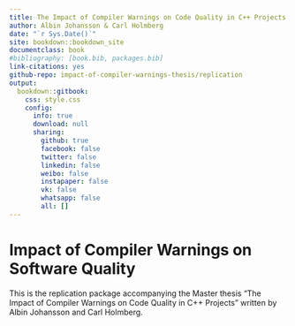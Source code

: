 ```yaml
---
title: The Impact of Compiler Warnings on Code Quality in C++ Projects
author: Albin Johansson & Carl Holmberg
date: "`r Sys.Date()`"
site: bookdown::bookdown_site
documentclass: book
#bibliography: [book.bib, packages.bib]
link-citations: yes   
github-repo: impact-of-compiler-warnings-thesis/replication
output: 
  bookdown::gitbook:
    css: style.css
    config:
      info: true
      download: null
      sharing:
        github: true
        facebook: false
        twitter: false
        linkedin: false
        weibo: false
        instapaper: false
        vk: false
        whatsapp: false
        all: []
---
```


# Impact of Compiler Warnings on Software Quality

This is the replication package accompanying the Master thesis "The Impact of Compiler Warnings on Code Quality in C++ Projects" written by Albin Johansson and Carl Holmberg.
